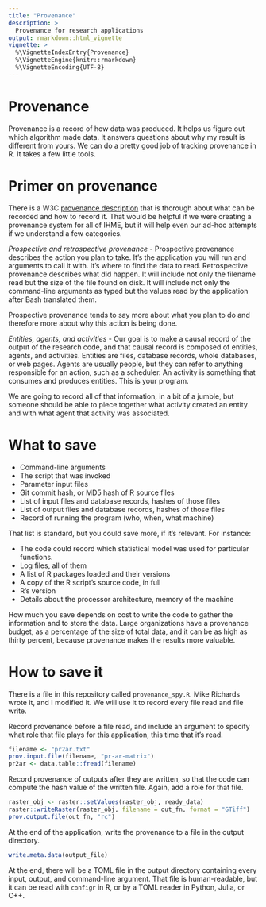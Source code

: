 ```yaml
---
title: "Provenance"
description: >
  Provenance for research applications
output: rmarkdown::html_vignette
vignette: >
  %\VignetteIndexEntry{Provenance}
  %\VignetteEngine{knitr::rmarkdown}
  %\VignetteEncoding{UTF-8}
---
```


# Provenance

Provenance is a record of how data was produced. It helps us figure out which algorithm made data. It answers questions about why my result is different from yours. We can do a pretty good job of tracking provenance in R. It takes a few little tools.

# Primer on provenance

There is a W3C [provenance description](https://www.w3.org/TR/prov-overview/) that is thorough about what can be recorded and how to record it. That would be helpful if we were creating a provenance system for all of IHME, but it will help even our ad-hoc attempts if we understand a few categories.

*Prospective and retrospective provenance* - Prospective provenance describes the action you plan to take. It's the application you will run and arguments to call it with. It's where to find the data to read. Retrospective provenance describes what did happen. It will include not only the filename read but the size of the file found on disk. It will include not only the command-line arguments as typed but the values read by the application after Bash translated them.

Prospective provenance tends to say more about what you plan to do and therefore more about why this action is being done.

*Entities, agents, and activities* - Our goal is to make a causal record of the output of the research code, and that causal record is composed of entities, agents, and activities. Entities are files, database records, whole databases, or web pages. Agents are usually people, but they can refer to anything responsible for an action, such as a scheduler. An activity is something that consumes and produces entities. This is your program.

We are going to record all of that information, in a bit of a jumble, but someone should be able to piece together what activity created an entity and with what agent that activity was associated.

# What to save

- Command-line arguments
- The script that was invoked
- Parameter input files
- Git commit hash, or MD5 hash of R source files
- List of input files and database records, hashes of those files
- List of output files and database records, hashes of those files
- Record of running the program (who, when, what machine)

That list is standard, but you could save more, if it's relevant. For instance:

- The code could record which statistical model was used for particular functions.
- Log files, all of them
- A list of R packages loaded and their versions
- A copy of the R script's source code, in full
- R's version
- Details about the processor architecture, memory of the machine

How much you save depends on cost to write the code to gather the information and to store the data. Large organizations have a provenance budget, as a percentage of the size of total data, and it can be as high as thirty percent, because provenance makes the results more valuable.

# How to save it

There is a file in this repository called `provenance_spy.R`. Mike Richards wrote it, and I modified it. We will use it to record every file read and file write.

Record provenance before a file read, and include an argument to specify what role that file plays for this application, this time that it's read.
```r
filename <- "pr2ar.txt"
prov.input.file(filename, "pr-ar-matrix")
pr2ar <- data.table::fread(filename)
```

Record provenance of outputs after they are written, so that the code can compute the hash value of the written file. Again, add a role for that file.
```r
raster_obj <- raster::setValues(raster_obj, ready_data)
raster::writeRaster(raster_obj, filename = out_fn, format = "GTiff")
prov.output.file(out_fn, "rc")
```

At the end of the application, write the provenance to a file in the output directory.
```r
write.meta.data(output_file)
```

At the end, there will be a TOML file in the output directory containing every input, output, and command-line argument. That file is human-readable, but it can be read with `configr` in R, or by a TOML reader in Python, Julia, or C++.
